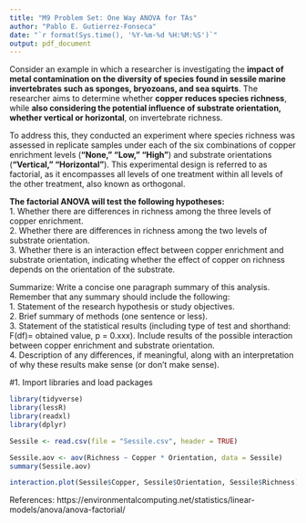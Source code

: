```yaml
---
title: "M9 Problem Set: One Way ANOVA for TAs"
author: "Pablo E. Gutierrez-Fonseca"
date: "`r format(Sys.time(), '%Y-%m-%d %H:%M:%S')`"
output: pdf_document
---
```


Consider an example in which a researcher is investigating the **impact of metal contamination on the diversity of species found in sessile marine invertebrates such as sponges, bryozoans, and sea squirts**. The researcher aims to determine whether **copper reduces species richness**, while **also considering the potential influence of substrate orientation, whether vertical or horizontal**, on invertebrate richness.  

To address this, they conducted an experiment where species richness was assessed in replicate samples under each of the six combinations of copper enrichment levels (**"None," "Low," "High"**) and substrate orientations (**"Vertical," "Horizontal"**). This experimental design is referred to as factorial, as it encompasses all levels of one treatment within all levels of the other treatment, also known as orthogonal.  

**The factorial ANOVA will test the following hypotheses:**  
1. Whether there are differences in richness among the three levels of copper enrichment.  
2.  Whether there are differences in richness among the two levels of substrate orientation.  
3. Whether there is an interaction effect between copper enrichment and substrate orientation, indicating whether the effect of copper on richness depends on the orientation of the substrate.  

Summarize:  Write a concise one paragraph summary of this analysis. Remember that any summary should include the following:  
1. Statement of the research hypothesis or study objectives.  
2. Brief summary of methods (one sentence or less).  
3. Statement of the statistical results (including type of test and shorthand: F(df)= obtained value, p = 0.xxx). Include results of the possible interaction between copper enrichment and substrate orientation.  
4. Description of any differences, if meaningful, along with an interpretation of why these results make sense (or don't make sense).

#1. Import libraries and load packages
```r
library(tidyverse)
library(lessR)
library(readxl)
library(dplyr)
```


```r
Sessile <- read.csv(file = "Sessile.csv", header = TRUE)
```


```r
Sessile.aov <- aov(Richness ~ Copper * Orientation, data = Sessile)
summary(Sessile.aov)
```


```r
interaction.plot(Sessile$Copper, Sessile$Orientation, Sessile$Richness)
```


References:
https://environmentalcomputing.net/statistics/linear-models/anova/anova-factorial/
